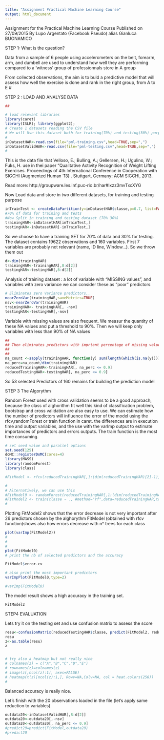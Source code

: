 ```yaml
---
title: "Assignment Practical Machine Learning Course"
output: html_document
---
```


Assignment for the Practical Machine Learning Course
Published on 27/09/2015 By Lupo Argentato (Facebook Pseudo) alias Gianluca BUONAMICO


STEP 1: What is the question?

Data from a sample of 6 people using accelerometers on the belt, forearm, arm, and dumbell are used to understand how well they are performing compared to a 'witness' group of professionnals store in A group

From collected observations, the aim is to buld a predictive model that will assess how well the exercise is done and rank in the right group, from A to E
#


STEP 2 : LOAD AND ANALYSE DATA
```r
## 

# load relevant libraries
library(caret)
library(ISLR); library(ggplot2);
# Create 1 datasets reading the CSV file
# We will Use this dataset both for training(70%) and testing(30%) purpose.
# 
inDatasetHAR<-read.csv(file="pml-training.csv",head=TRUE,sep=",")
inDatasetValidHAR<-read.csv(file="pml-testing.csv",head=TRUE,sep=",")
#
```
This is the data file that Velloso, E.; Bulling, A.; Gellersen, H.; 
Ugulino, W.; Fuks, H. use in thei paper "Qualitative Activity Recognition of 
Weight Lifting Exercises. Proceedings of 4th International Conference in 
Cooperation with SIGCHI (Augmented Human '13) . 
Stuttgart, Germany: ACM SIGCHI, 2013.

Read more: http://groupware.les.inf.puc-rio.br/har#ixzz3mvTxcXYG

Now Load data and store in two different datasets, for training and testing purpose
```r
inTrainTest <- createDataPartition(y=inDatasetHAR$classe,p=0.7, list=FALSE)
#70% of data for training and tests
#Now Split in training and testing dataset (70% 30%)
trainingHAR<-inDatasetHAR[inTrainTest,]
testingHAR<-inDatasetHAR[-inTrainTest,]

```
So we choose to have a training SET for 70% of data and 30% for testing. The dataset contains 19622 observations and 160 variables.
First 7 variables are probably not relevant (name, ID line, Window...). So we throw them out


```r
d<-dim(trainingHAR)
trainingHAR<-trainingHAR[,8:d[2]]
testingHAR<-testingHAR[,8:d[2]]
```

Analysis of training dataset : a lot of variable with "MISSING values", and variables with zero variance
we can consider these as "poor" predictors
```r
# Eliminates zero Variance predictors..
nearZeroVar(trainingHAR,saveMetrics=TRUE)
nsv<-nearZeroVar(trainingHAR)
trainingHAR<- trainingHAR[, -nsv]
testingHAR<-testingHAR[,-nsv]

```
Variable with missing values are also frequent. We measur the quantity of these NA values and put a threshold to 90%. Then we will keep only variables with less than 90% of NA values
```r
##
## Then eliminates predictors with imprtant percentage of missing values (>90%)
##
##
na_count <-sapply(trainingHAR, function(y) sum(length(which(is.na(y)))))
na_perc=na_count/dim(trainingHAR)
reducedTrainingHAR<-trainingHAR[, na_perc <= 0.9]
reducedTestingHAR<-testingHAR[, na_perc <= 0.9]
```

So 53 selected Predictors of 160 remains for building the prediction model  

STEP 3 The Algorythm

Random Forest used with cross validation seems to be a good approach, because the class of alghorithm fit well this kind of classification problem, bootstrap and cross validation are also easy to use.
We can estimate how the number of predictors will influence the error of the model using the rfcv,randomForest or train function in caret. the differences are in execution time and output variables, and the use with the varImp output to estimate importances of predictors and errors outputs.
The train function is the most time consuming.
```r
# set seed value and parallel options
set.seed(125)
doMC::registerDoMC(cores=4)
library(MASS)
library(randomForest)
library(class)

#FitModel <- rfcv(reducedTrainingHAR[,1:(dim(reducedTrainingHAR)[2]-1)],reducedTrainingHAR[#,dim(reducedTrainingHAR)[2]],cv.fold=5,mtry=function(p) max(1, floor(sqrt(p))), #recursive=TRUE)

#
# Alternatively, we can use this
#FitModel0 <- randomForest(reducedTrainingHAR[,1:(dim(reducedTrainingHAR)[2]-1)],reducedTrainingHAR[,dim(reducedTrainingHAR)[2]],cv.fold=5, importance=TRUE)
#FitModel2 <- train(classe ~ ., #method="rf",data=reducedTrainingHAR,trControl=trainControl(method="cv",number=5),prox=TRUE#,importance=TRUE,allowParallel=TRUE)
#
```
Plotting FitModel2 shows that the error decrease is not very important after 26 predictors chosen by the alghorythm
FitModel (obtained with rfcv function)shows also how errors decrease with n° trees for each class

```r

plot(varImp(FitModel2))
#
#
#
plot(FitModel0)
# print the nb of selected predictors and the accuracy

FitModel$error.cv

# also print the most important predictors
varImpPlot(FitModel0,type=2)

#varImp(FitModel0)
```


The model result shows a high accuracy in the training set.
```r
FitModel2

```

STEP4 EVALUATION

Lets try it on the testing set and use confusion matrix to assess the score

```r
resu<-confusionMatrix(reducedTestingHAR$classe, predict(FitModel2, reducedTestingHAR))
resu
z<-as.table(resu)
z


# try also a heatmap but not really nice
# colnames(z) = c("A","B","C","D","E")
# rownames(z)=colnames(z)
# image(z[,ncol(z):1], axes=FALSE)
# heatmap(t(z)[ncol(z):1,], Rowv=NA,Colv=NA, col = heat.colors(256))
#
```
Balanced accuracy is really nice.

Let's finish with the 20 observations loaded in the file (let's apply same reduction to variables)
```r
outdata20<-inDatasetValidHAR[,8:d[2]]
outdata20<-outdata20[,-nsv]
outdata20<-outdata20[, na_perc <= 0.9]
#predict20=predict(FitModel,outdata20)
#predict20


```
